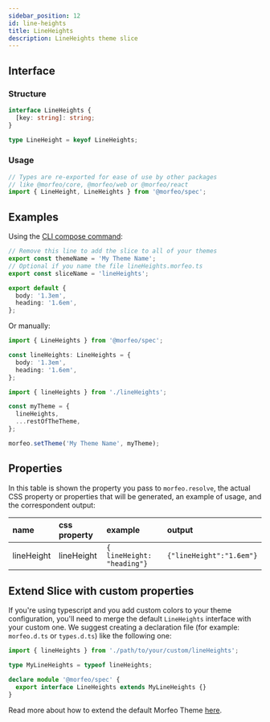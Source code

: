 ```yaml
---
sidebar_position: 12
id: line-heights
title: LineHeights
description: LineHeights theme slice
---
```


## Interface

### Structure

```typescript
interface LineHeights {
  [key: string]: string;
}

type LineHeight = keyof LineHeights;
```

### Usage

```typescript
// Types are re-exported for ease of use by other packages
// like @morfeo/core, @morfeo/web or @morfeo/react
import { LineHeight, LineHeights } from '@morfeo/spec';
```

## Examples

Using the [CLI compose command](../Features/CLI/compose.mdx):

```typescript title="lineHeights.morfeo.ts"
// Remove this line to add the slice to all of your themes
export const themeName = 'My Theme Name';
// Optional if you name the file lineHeights.morfeo.ts
export const sliceName = 'lineHeights';

export default {
  body: '1.3em',
  heading: '1.6em',
};
```

Or manually:

```typescript title="lineHeights.ts"
import { LineHeights } from '@morfeo/spec';

const lineHeights: LineHeights = {
  body: '1.3em',
  heading: '1.6em',
};
```

```typescript title="theme.ts"
import { lineHeights } from './lineHeights';

const myTheme = {
  lineHeights,
  ...restOfTheTheme,
};

morfeo.setTheme('My Theme Name', myTheme);
```

## Properties

In this table is shown the property you pass to `morfeo.resolve`, the actual CSS property or properties that will be generated,
an example of usage, and the correspondent output:

| name       | css property | example                     | output                   |
| :--------- | :----------- | :-------------------------- | :----------------------- |
| lineHeight | lineHeight   | `{ lineHeight: "heading"} ` | `{"lineHeight":"1.6em"}` |

## Extend Slice with custom properties

If you're using typescript and you add custom colors to your theme configuration, you'll need to merge
the default `LineHeights` interface with your custom one.
We suggest creating a declaration file (for example: `morfeo.d.ts` or `types.d.ts`) like the following one:

```typescript
import { lineHeights } from './path/to/your/custom/lineHeights';

type MyLineHeights = typeof lineHeights;

declare module '@morfeo/spec' {
  export interface LineHeights extends MyLineHeights {}
}
```

Read more about how to extend the default Morfeo Theme [here](../Features/extendible.mdx).
